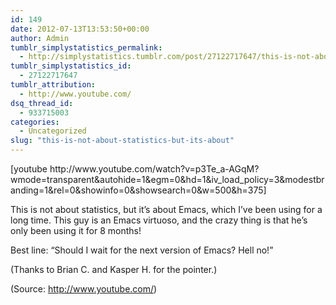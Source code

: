 ```yaml
---
id: 149
date: 2012-07-13T13:53:50+00:00
author: Admin
tumblr_simplystatistics_permalink:
  - http://simplystatistics.tumblr.com/post/27122717647/this-is-not-about-statistics-but-its-about
tumblr_simplystatistics_id:
  - 27122717647
tumblr_attribution:
  - http://www.youtube.com/
dsq_thread_id:
  - 933715003
categories:
  - Uncategorized
slug: "this-is-not-about-statistics-but-its-about"
---
```

[youtube http://www.youtube.com/watch?v=p3Te\_a-AGqM?wmode=transparent&autohide=1&egm=0&hd=1&iv\_load_policy=3&modestbranding=1&rel=0&showinfo=0&showsearch=0&w=500&h=375]

This is not about statistics, but it&#8217;s about Emacs, which I&#8217;ve been using for a long time. This guy is an Emacs virtuoso, and the crazy thing is that he&#8217;s only been using it for 8 months!

Best line: &#8220;Should I wait for the next version of Emacs? Hell no!&#8221;

(Thanks to Brian C. and Kasper H. for the pointer.)

<div class="attribution">
  (<span>Source:</span> <a href="http://www.youtube.com/">http://www.youtube.com/</a>)
</div>

